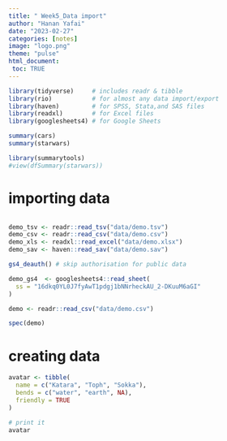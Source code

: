 ```yaml
---
title: " Week5_Data import"
author: "Hanan Yafai"
date: "2023-02-27"
categories: [notes]
image: "logo.png"
theme: "pulse"
html_document:
 toc: TRUE
---
```


```r
library(tidyverse)     # includes readr & tibble
library(rio)           # for almost any data import/export
library(haven)         # for SPSS, Stata,and SAS files
library(readxl)        # for Excel files
library(googlesheets4) # for Google Sheets
```

```r
summary(cars)
summary(starwars)
```

```r
library(summarytools)
#view(dfSummary(starwars))
```

# importing data

```r

```

```r
demo_tsv <- readr::read_tsv("data/demo.tsv")
demo_csv <- readr::read_csv("data/demo.csv")
demo_xls <- readxl::read_excel("data/demo.xlsx")
demo_sav <- haven::read_sav("data/demo.sav")
```

```r
gs4_deauth() # skip authorisation for public data

demo_gs4  <- googlesheets4::read_sheet(
  ss = "16dkq0YL0J7fyAwT1pdgj1bNNrheckAU_2-DKuuM6aGI"
)


```

```r
demo <- readr::read_csv("data/demo.csv")

spec(demo)

```

# creating data

```r
avatar <- tibble(
  name = c("Katara", "Toph", "Sokka"),
  bends = c("water", "earth", NA),
  friendly = TRUE
)

# print it
avatar
```
